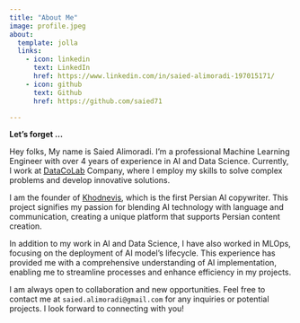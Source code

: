 ```yaml
---
title: "About Me"
image: profile.jpeg
about:
  template: jolla
  links:
    - icon: linkedin
      text: LinkedIn
      href: https://www.linkedin.com/in/saied-alimoradi-197015171/
    - icon: github
      text: Github
      href: https://github.com/saied71

---
```


**Let's forget ...**

Hey folks, My name is Saied Alimoradi. I'm a professional Machine Learning Engineer with over 4 years of experience in AI and Data Science. Currently, I work at [DataCoLab](https://datacolab.co.uk/) Company, where I employ my skills to solve complex problems and develop innovative solutions.

I am the founder of [Khodnevis](https://khodnevisai.com/), which is the first Persian AI copywriter. This project signifies my passion for blending AI technology with language and communication, creating a unique platform that supports Persian content creation.

In addition to my work in AI and Data Science, I have also worked  in MLOps, focusing on the deployment of AI model's lifecycle. This experience has provided me with a comprehensive understanding of AI implementation, enabling me to streamline processes and enhance efficiency in my projects.

I am always open to collaboration and new opportunities. Feel free to contact me at `saied.alimoradi@gmail.com` for any inquiries or potential projects. I look forward to connecting with you!
